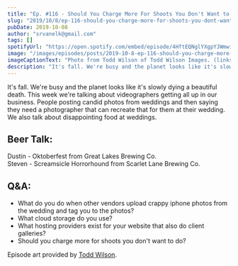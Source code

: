 ```yaml
---
title: "Ep. #116 - Should You Charge More For Shoots You Don't Want to Do?"
slug: "2019/10/8/ep-116-should-you-charge-more-for-shoots-you-dont-want-to-do"
pubDate: 2019-10-08
author: "srvanelk@gmail.com"
tags: []
spotifyUrl: "https://open.spotify.com/embed/episode/4HftEQNglYXgpYJWmwiiG2?utm_source=generator"
image: "/images/episodes/posts/2019-10-8-ep-116-should-you-charge-more-for-shoots-you-dont-want-to-do/Todd+Wilson+Photo_Square.webp"
imageCaptionText: "Photo from Todd Wilson of Todd Wilson Images. (links below)"
description: "It's fall. We're busy and the planet looks like it's slowly dying a beautiful death. This week we're talking about videographers getting all up in our business. People posting candid photos from weddings and then saying they need a photographer that can recreate that for them at their wedding. We also talk about disappointing food at weddings."
---
```


It's fall. We're busy and the planet looks like it's slowly dying a beautiful death. This week we're talking about videographers getting all up in our business. People posting candid photos from weddings and then saying they need a photographer that can recreate that for them at their wedding. We also talk about disappointing food at weddings.

## Beer Talk:  
Dustin - Oktoberfest from Great Lakes Brewing Co.  
Steven - Screamsicle Horrorhound from Scarlet Lane Brewing Co.

## Q&A:
- What do you do when other vendors upload crappy iphone photos from the wedding and tag you to the photos?
- What cloud storage do you use?
- What hosting providers exist for your website that also do client galleries?
- Should you charge more for shoots you don't want to do?

Episode art provided by [Todd Wilson](https://www.toddwilsonimages.com/).
